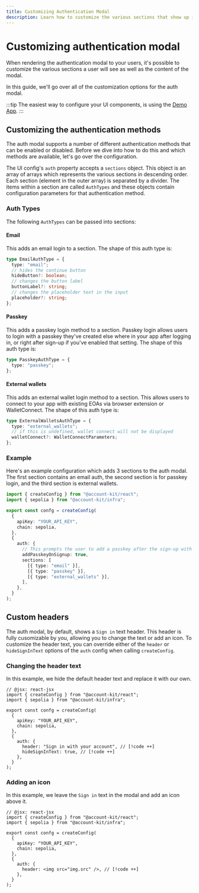 ```yaml
---
title: Customizing Authentication Modal
description: Learn how to customize the various sections that show up in your auth modal
---
```


# Customizing authentication modal

When rendering the authentication modal to your users, it's possible to customize the various sections a user will see as well as the content of the modal.

In this guide, we'll go over all of the customization options for the auth modal.

:::tip
The easiest way to configure your UI components, is using the [Demo App](https://demo.alchemy.com/).
:::

## Customizing the authentication methods

The auth modal supports a number of different authentication methods that can be enabled or disabled. Before we dive into how to do this and which methods are available, let's go over the configuration.

The UI config's `auth` property accepts a `sections` object. This object is an array of arrays which represents the various sections in descending order. Each section (element in the outer array) is separated by a divider.
The items within a section are called `AuthTypes` and these objects contain configuration parameters for that authentication method.

### Auth Types

The following `AuthTypes` can be passed into sections:

#### Email

This adds an email login to a section. The shape of this auth type is:

```ts
type EmailAuthType = {
  type: "email";
  // hides the continue button
  hideButton?: boolean;
  // changes the button label
  buttonLabel?: string;
  // changes the placeholder text in the input
  placeholder?: string;
};
```

#### Passkey

This adds a passkey login method to a section. Passkey login allows users to login with a passkey they've created else where in your app after logging in, or right after sign-up if you've enabled that setting.
The shape of this auth type is:

```ts
type PasskeyAuthType = {
  type: "passkey";
};
```

#### External wallets

This adds an external wallet login method to a section. This allows users to connect to your app with existing EOAs via browser extension or WalletConnect.
The shape of this auth type is:

```ts
type ExternalWalletsAuthType = {
  type: "external_wallets";
  // if this is undefined, wallet connect will not be displayed
  walletConnect?: WalletConnectParameters;
};
```

### Example

Here's an example configuration which adds 3 sections to the auth modal. The first section contains an email auth, the second section is for passkey login, and the third section is external wallets.

```ts twoslash
import { createConfig } from "@account-kit/react";
import { sepolia } from "@account-kit/infra";

export const confg = createConfig(
  {
    apiKey: "YOUR_API_KEY",
    chain: sepolia,
  },
  {
    auth: {
      // This prompts the user to add a passkey after the sign-up with email the first time
      addPasskeyOnSignup: true,
      sections: [
        [{ type: "email" }],
        [{ type: "passkey" }],
        [{ type: "external_wallets" }],
      ],
    },
  }
);
```

## Custom headers

The auth modal, by default, shows a `Sign in` text header. This header is fully cusomizable by you, allowing you to change the text or add an icon.
To customize the header text, you can override either of the `header` or `hideSignInText` options of the `auth` config when calling `createConfig`.

### Changing the header text

In this example, we hide the default header text and replace it with our own.

```tsx twoslash
// @jsx: react-jsx
import { createConfig } from "@account-kit/react";
import { sepolia } from "@account-kit/infra";

export const confg = createConfig(
  {
    apiKey: "YOUR_API_KEY",
    chain: sepolia,
  },
  {
    auth: {
      header: "Sign in with your account", // [!code ++]
      hideSignInText: true, // [!code ++]
    },
  }
);
```

### Adding an icon

In this example, we leave the `Sign in` text in the modal and add an icon above it.

```tsx twoslash
// @jsx: react-jsx
import { createConfig } from "@account-kit/react";
import { sepolia } from "@account-kit/infra";

export const confg = createConfig(
  {
    apiKey: "YOUR_API_KEY",
    chain: sepolia,
  },
  {
    auth: {
      header: <img src="img.src" />, // [!code ++]
    },
  }
);
```

